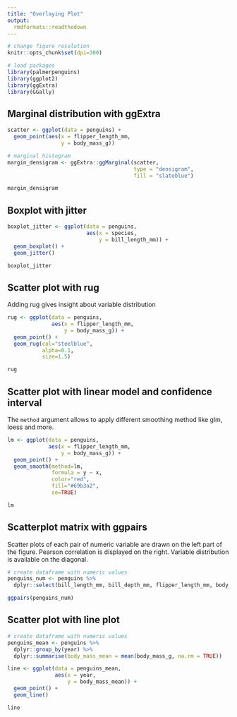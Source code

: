 ```yaml
---
title: "Overlaying Plot"
output: 
  rmdformats::readthedown  
---
```


```r
# change figure resolution
knitr::opts_chunk$set(dpi=300)

# load packages
library(palmerpenguins)
library(ggplot2)
library(ggExtra)
library(GGally)
```

## Marginal distribution with ggExtra
```r
scatter <- ggplot(data = penguins) +
  geom_point(aes(x = flipper_length_mm,
                 y = body_mass_g))

# marginal histogram
margin_densigram <- ggExtra::ggMarginal(scatter, 
                                        type = "densigram",
                                        fill = "slateblue")

margin_densigram
```

## Boxplot with jitter
```r
boxplot_jitter <- ggplot(data = penguins,
                         aes(x = species,
                             y = bill_length_mm)) +
  geom_boxplot() +
  geom_jitter()

boxplot_jitter
```

## Scatter plot with rug
Adding rug gives insight about variable distribution
```r
rug <- ggplot(data = penguins,
              aes(x = flipper_length_mm,
                  y = body_mass_g)) +
  geom_point() +
  geom_rug(col="steelblue",
           alpha=0.1, 
           size=1.5)

rug
```

## Scatter plot with linear model and confidence interval
The `method` argument allows to apply different smoothing method like glm, loess and more. 
```r
lm <- ggplot(data = penguins,
             aes(x = flipper_length_mm,
                 y = body_mass_g)) +
  geom_point() +
  geom_smooth(method=lm,
              formula = y ~ x,
              color="red", 
              fill="#69b3a2", 
              se=TRUE)

lm
```

## Scatterplot matrix with ggpairs
Scatter plots of each pair of numeric variable are drawn on the left part of the figure. Pearson correlation is displayed on the right. Variable distribution is available on the diagonal.
```r
# create dataframe with numeric values
penguins_num <- penguins %>% 
  dplyr::select(bill_length_mm, bill_depth_mm, flipper_length_mm, body_mass_g)

ggpairs(penguins_num) 
```

## Scatter plot with line plot
```r
# create dataframe with numeric values
penguins_mean <- penguins %>% 
  dplyr::group_by(year) %>% 
  dplyr::summarise(body_mass_mean = mean(body_mass_g, na.rm = TRUE))

line <- ggplot(data = penguins_mean,
               aes(x = year,
                   y = body_mass_mean)) +
  geom_point() +
  geom_line()

line
```


